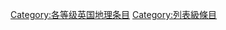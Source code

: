 {{Articles by Quality|topic=英國地理|project=英國地理|format=toc}}

[[Category:各等级英国地理条目|Category:各等级英国地理条目]]
[[Category:列表級條目|Category:列表級條目]]